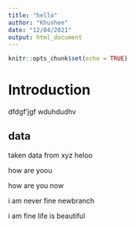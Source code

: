 ```yaml
---
title: "hello"
author: "Khushee"
date: "12/04/2021"
output: html_document
---
```


```r
knitr::opts_chunk$set(echo = TRUE)
```
# Introduction
dfdgf'jgf
wduhdudhv

## data
taken data from xyz
heloo

how are yoou 


how are you now


i am never fine
newbranch

i am fine
life is beautiful
